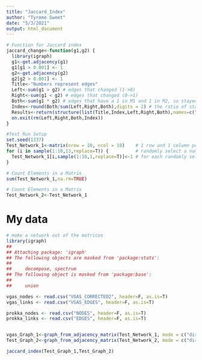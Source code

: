 ```yaml
---
title: "Jaccard_Index"
author: "Tyrome Sweet"
date: "5/3/2021"
output: html_document
---
```


```r
# Function for Jaccard index
jaccard_change<-function(g1,g2) {
  library(igraph)
  g1<-get.adjacency(g1)
  g1[g1 > 0.001] <- 1
  g2<-get.adjacency(g2)
  g2[g2 > 0.001] <- 1
  Title<-"Numbers represent edges"
  Left<-sum(g1 > g2) # edges that changed (1->0)
  Right<-sum(g1 < g2) # edges that changed (0->1)
  Both<-sum(g1 * g2) # edges that have a 1 in M1 and 1 in M2, so stayed the same (1->1)
  Index<-round(Both/sum(Left,Right,Both),digits = 2) # the ratio of stable ties ties (B), compared to all ties who change (A) + stable ties (B)
  Results<-return(structure(list(Title,Index,Left,Right,Both),names=c("Title","Jaccard_Index","Left_Network_Only", "Right_Network_Only", "Both_Networks")))
  on.exit(rm(Left,Right,Both,Index))
}
```

```r
#Test Run Setup
set.seed(1337)
Test_Network_1<-matrix(nrow = 10, ncol = 10)    # 1 row and 1 column per participant
for (i in sample(1:10,13,replace=T)) {          # randomly select a number between 1 and 10, and the same numbers can be used multiple times. We do this 13 times 
  Test_Network_1[i,sample(1:10,1,replace=T)]<-1 # for each randomly selected participant, randomly assign and alter (again, between 1 and 10) to create an edge
}
```

```r
# Count Elements in a Matrix
sum(Test_Network_1,na.rm=TRUE)
```
```r
# Count Elements in a Matrix
Test_Network_2<-Test_Network_1
```
# My data
```r
# make a network out of the matrices
library(igraph)
## 
## Attaching package: 'igraph'
## The following objects are masked from 'package:stats':
## 
##     decompose, spectrum
## The following object is masked from 'package:base':
## 
##     union

vgas_nodes <- read.csv("VGAS_CORRECTED2", header=F, as.is=T)
vgas_links <- read.csv("VGAS_EDGES", header=F, as.is=T)

prokka_nodes <- read.csv("NODES", header=F, as.is=T)
prokka_links <- read.csv("EDGES", header=F, as.is=T)


vgas_Graph_1<-graph_from_adjacency_matrix(Test_Network_1, mode = c("directed"))
Test_Graph_2<-graph_from_adjacency_matrix(Test_Network_2, mode = c("directed"))
```
```r
jaccard_index(Test_Graph_1,Test_Graph_2)
```
